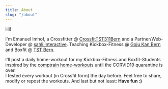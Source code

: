 ---
title: About
slug: "/about"
---

Hi!

I'm Emanuel Imhof, a Crossfitter @ [CrossfitTST311Bern](https://www.crossfittst311.com/) and a Partner/Web-Developer @ [sahli:interactive](https://sahli-interactive.ch/).
Teaching Kickbox-Fitness @ [Goju Kan Bern](https://www.gojukan.ch/) and Boxfit @ [TST Bern](https://www.tst-fitness.ch/).

I'll post a daily home-workout for my Kickbox-Fitness and Boxfit-Students inspired by the [comptrain home-workouts](https://comptrain.co/home-gym/) until the CORVID19 quarantine is over.<br/>
I tested every workout (in Crossfit form) the day before. Feel free to share, modify or repost the workouts.
And last but not least: **Have fun :)**
